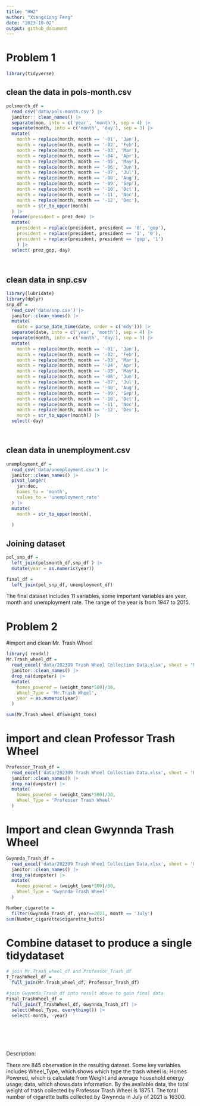 ```yaml
---
title: "HW2"
author: "Xiangxiong Feng"
date: "2023-10-02"
output: github_document
---
```



# Problem 1

```r
library(tidyverse)
```
## clean the data in pols-month.csv

```r
polsmonth_df = 
  read_csv('data/pols-month.csv') |>
  janitor:: clean_names() |>
  separate(mon, into = c('year', 'month'), sep = 4) |>
  separate(month, into = c('month', 'day'), sep = 3) |>
  mutate(
    month = replace(month, month == '-01', 'Jan'),
    month = replace(month, month == '-02', 'Feb'),
    month = replace(month, month == '-03', 'Mar'),
    month = replace(month, month == '-04', 'Apr'),
    month = replace(month, month == '-05', 'May'),
    month = replace(month, month == '-06', 'Jun'),
    month = replace(month, month == '-07', 'Jul'),
    month = replace(month, month == '-08', 'Aug'),
    month = replace(month, month == '-09', 'Sep'),
    month = replace(month, month == '-10', 'Oct'),
    month = replace(month, month == '-11', 'Noc'),
    month = replace(month, month == '-12', 'Dec'),
    month = str_to_upper(month)
  ) |>
  rename(president = prez_dem) |>
  mutate(
    president = replace(president, president == '0', 'gop'),
    president = replace(president, president == '1', '0'),
    president = replace(president, president == 'gop', '1')
    ) |>
  select(-prez_gop,-day)
  
  
```

## clean data in snp.csv

```r
library(lubridate)
library(dplyr)
snp_df = 
  read_csv('data/snp.csv') |>
  janitor::clean_names() |>
  mutate(
    date = parse_date_time(date, order = c('mdy'))) |>
  separate(date, into = c('year', 'month'), sep = 4) |>
  separate(month, into = c('month', 'day'), sep = 3) |>
  mutate(
    month = replace(month, month == '-01', 'Jan'),
    month = replace(month, month == '-02', 'Feb'),
    month = replace(month, month == '-03', 'Mar'),
    month = replace(month, month == '-04', 'Apr'),
    month = replace(month, month == '-05', 'May'),
    month = replace(month, month == '-06', 'Jun'),
    month = replace(month, month == '-07', 'Jul'),
    month = replace(month, month == '-08', 'Aug'),
    month = replace(month, month == '-09', 'Sep'),
    month = replace(month, month == '-10', 'Oct'),
    month = replace(month, month == '-11', 'Noc'),
    month = replace(month, month == '-12', 'Dec'),
    month = str_to_upper(month)) |>
  select(-day)
  



```


## clean data in unemployment.csv

```r
unemployment_df = 
  read_csv('data/unemployment.csv') |>
  janitor::clean_names() |>
  pivot_longer(
    jan:dec,
    names_to = 'month',
    values_to = 'unemployment_rate'
  ) |>
  mutate(
    month = str_to_upper(month),
  
  )

```
## Joining dataset

```r
pol_snp_df = 
  left_join(polsmonth_df,snp_df ) |>
  mutate(year = as.numeric(year))

final_df =
  left_join(pol_snp_df, unemployment_df)
```

The final dataset includes 11 variables, some important variables are year, month
and unemployment rate. The range of the year is from 1947 to 2015.





# Problem 2 

#import and clean Mr. Trash Wheel

```r
library( readxl)
Mr.Trash_wheel_df = 
  read_excel('data/202309 Trash Wheel Collection Data.xlsx', sheet = 'Mr. Trash Wheel') |>
  janitor::clean_names() |>
  drop_na(dumpster) |>
  mutate(
    homes_powered = (weight_tons*500)/30,
    Wheel_Type = 'Mr.Trash Wheel',
    year = as.numeric(year)
  )

sum(Mr.Trash_wheel_df$weight_tons)

```

# import and clean Professor Trash Wheel

```r
Professor_Trash_df = 
  read_excel('data/202309 Trash Wheel Collection Data.xlsx', sheet = 'Professor Trash Wheel') |>
  janitor::clean_names() |>
  drop_na(dumpster) |>
  mutate(
    homes_powered = (weight_tons*500)/30,
    Wheel_Type = 'Professor Trash Wheel'
  )

```


# Import and clean Gwynnda Trash Wheel

```r
Gwynnda_Trash_df = 
  read_excel('data/202309 Trash Wheel Collection Data.xlsx', sheet = 'Gwynnda Trash Wheel') |>
  janitor::clean_names() |>
  drop_na(dumpster) |>
  mutate(
    homes_powered = (weight_tons*500)/30,
    Wheel_Type = 'Gwynnda Trash Wheel'
  )

Number_cigarette =
  filter(Gwynnda_Trash_df, year==2021, month == 'July') 
sum(Number_cigarette$cigarette_butts)

```

# Combine dataset to produce a single tidydataset

```r
# join Mr.Trash_wheel_df and Professor_Trash_df
T_TrashWheel_df = 
  full_join(Mr.Trash_wheel_df, Professor_Trash_df)

#join Gwynnda_Trash_df into result above to gain final data
Final_TrashWheel_df =
  full_join(T_TrashWheel_df, Gwynnda_Trash_df) |>
  select(Wheel_Type, everything()) |>
  select(-month, -year)

  


  
```
Description:

There are 845 observation in the resulting dataset. Some key variables includes Wheel_Type, which shows which type the trash wheel is; Homes Powered, which is 
calculate from Weight and average household energy usage; data, which shows data information. By the available data, the total weight of trash collected by 
Professor Trash Wheel is 1875.1. The total number of cigarette butts collected 
by Gwynnda in July of 2021 is 16300.





